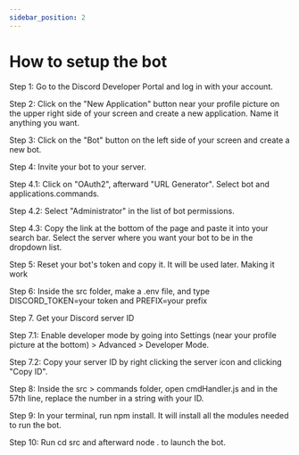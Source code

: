 ```yaml
---
sidebar_position: 2
---
```

# How to setup the bot 

Step 1: Go to the Discord Developer Portal and log in with your account.

Step 2: Click on the "New Application" button near your profile picture on the upper right side of your screen and create a new application. Name it anything you want.

Step 3: Click on the "Bot" button on the left side of your screen and create a new bot.

Step 4: Invite your bot to your server.

Step 4.1: Click on "OAuth2", afterward "URL Generator". Select bot and applications.commands.

Step 4.2: Select "Administrator" in the list of bot permissions.

Step 4.3: Copy the link at the bottom of the page and paste it into your search bar. Select the server where you want your bot to be in the dropdown list.

Step 5: Reset your bot's token and copy it. It will be used later.
Making it work

Step 6: Inside the src folder, make a .env file, and type DISCORD_TOKEN=your token and PREFIX=your prefix

Step 7. Get your Discord server ID

Step 7.1: Enable developer mode by going into Settings (near your profile picture at the bottom) > Advanced > Developer Mode.

Step 7.2: Copy your server ID by right clicking the server icon and clicking "Copy ID".

Step 8: Inside the src > commands folder, open cmdHandler.js and in the 57th line, replace the number in a string with your ID.

Step 9: In your terminal, run npm install. It will install all the modules needed to run the bot.

Step 10: Run cd src and afterward node . to launch the bot.